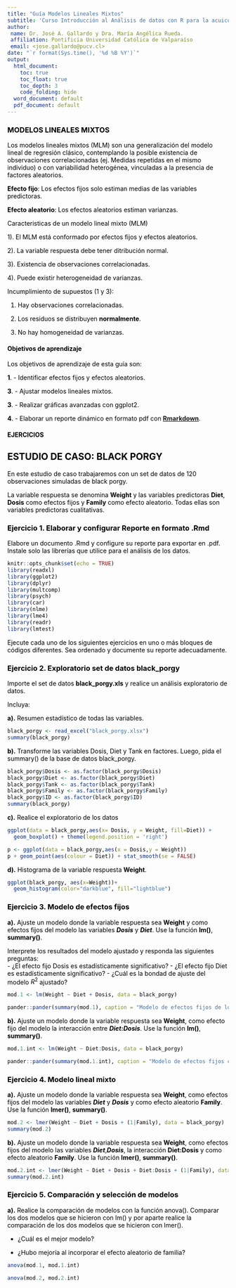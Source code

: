 ```yaml
---
title: "Guía Modelos Lineales Mixtos"
subtitle: 'Curso Introducción al Análisis de datos con R para la acuicultura'
author:
 name: Dr. José A. Gallardo y Dra. María Angélica Rueda.
 affiliation: Pontificia Universidad Católica de Valparaíso
 email: <jose.gallardo@pucv.cl>
date: "`r format(Sys.time(), '%d %B %Y')`"
output:
  html_document:
    toc: true
    toc_float: true
    toc_depth: 3
    code_folding: hide
  word_document: default
  pdf_document: default
---
```


<style>
#TOC {
  color: black;
  font-familiy: Calibri;
  font-size: 14px;
  border-color: #708090; 
}
body {
   color: black;
   font-familiy: Calibri;
}

pre {
  color: black;
  background-color: #F8F8FF;
}
# header {
  color: #800000;
  font-familiy: Calibri;
  background-color: #F5F5F5;
  opacity: 0.8;
  font-size: 16px;
}
</style>

### MODELOS LINEALES MIXTOS

Los modelos lineales mixtos (MLM) son una generalización del modelo lineal de regresión clásico, contemplando la posible existencia de observaciones correlacionadas (ej. Medidas repetidas en el mismo individuo) o con variabilidad heterogénea, vinculadas a la presencia de factores aleatorios.


**Efecto fijo**: Los efectos fijos solo estiman medias de las variables predictoras. 

**Efecto aleatorio**: Los efectos aleatorios estiman varianzas.

Caracteristicas de un modelo lineal mixto (MLM)

1). El MLM está conformado por efectos fijos y efectos aleatorios.

2). La variable respuesta debe tener ditribución normal.

3). Existencia de observaciones correlacionadas.

4). Puede existir heterogeneidad de varianzas.

Incumplimiento de supuestos (1 y 3):

1) Hay observaciones correlacionadas.

2) Los residuos se distribuyen **normalmente**.

3) No hay homogeneidad de varianzas.


#### **Objetivos de aprendizaje**

Los objetivos de aprendizaje de esta guía son:

**1**. - Identificar efectos fijos y efectos aleatorios.

**3**. - Ajustar modelos lineales mixtos. 

**3**. - Realizar gráficas avanzadas con ggplot2. 

**4**. - Elaborar un reporte dinámico en formato pdf con **[Rmarkdown](https://rmarkdown.rstudio.com/)**.

#### EJERCICIOS

## ESTUDIO DE CASO: BLACK PORGY

En este estudio de caso trabajaremos con un set de datos de 120 observaciones simuladas de black porgy.  

La variable respuesta se denomina **Weight** y las variables predictoras **Diet**, **Dosis** como efectos fijos y **Family** como efecto aleatorio. Todas ellas son variables predictoras cualitativas.

### **Ejercicio 1.** Elaborar y configurar Reporte en formato .Rmd

Elabore un documento .Rmd y configure su reporte para exportar en .pdf. Instale solo las librerías que utilice para el análisis de los datos.

```r
knitr::opts_chunk$set(echo = TRUE)
library(readxl)
library(ggplot2)
library(dplyr)
library(multcomp)
library(psych)
library(car)
library(nlme)
library(lme4)
library(readr)
library(lmtest)
```

Ejecute cada uno de los siguientes ejercicios en uno o más bloques de códigos diferentes. Sea ordenado y documente su reporte adecuadamente.

### **Ejercicio 2.** Exploratorio set de datos black_porgy

Importe el set de datos **black_porgy.xls** y realice un análisis exploratorio de datos. 

Incluya: 

**a).** Resumen estadístico de todas las variables.

```r
black_porgy <- read_excel("black_porgy.xlsx")
summary(black_porgy)

```

**b).** Transforme las variables Dosis, Diet y Tank en factores. Luego, pida el summary() de la base de datos black_porgy.

```r
black_porgy$Dosis <- as.factor(black_porgy$Dosis)
black_porgy$Diet <- as.factor(black_porgy$Diet)
black_porgy$Tank <- as.factor(black_porgy$Tank)
black_porgy$Family <- as.factor(black_porgy$Family)
black_porgy$ID <- as.factor(black_porgy$ID)
summary(black_porgy)
```

**c).** Realice el exploratorio de los datos

```r
ggplot(data = black_porgy,aes(x= Dosis, y = Weight, fill=Diet)) +
  geom_boxplot() + theme(legend.position = 'right')
```

```r
p <- ggplot(data = black_porgy,aes(x = Dosis,y = Weight))
p + geom_point(aes(colour = Diet)) + stat_smooth(se = FALSE)

```


**d).** Histograma de la variable respuesta **Weight**.

```r

ggplot(black_porgy, aes(x=Weight))+
  geom_histogram(color="darkblue", fill="lightblue")

```

### **Ejercicio 3.** Modelo de efectos fijos

**a).** Ajuste un modelo donde la variable respuesta sea **Weight** y como efectos fijos del modelo las variables **_Dosis_** y **_Diet_**. Use la función **lm()**, **summary()**. 

Interprete los resultados del modelo ajustado y responda las siguientes preguntas:   
- ¿El efecto fijo Dosis es estadísticamente significativo? 
- ¿El efecto fijo Diet es estadísticamente significativo? 
- ¿Cuál es la bondad de ajuste del modelo $R^2$ ajustado? 

```r

mod.1 <- lm(Weight ~ Diet + Dosis, data = black_porgy)

pander::pander(summary(mod.1), caption = "Modelo de efectos fijos de los datos black_porgy")

```
**b).** Ajuste un modelo donde la variable respuesta sea **Weight**, como efecto fijo del modelo la interacción entre **_Diet:Dosis_**. Use la función **lm()**, **summary()**. 

```r
mod.1.int <- lm(Weight ~ Diet:Dosis, data = black_porgy)

pander::pander(summary(mod.1.int), caption = "Modelo de efectos fijos con iteracción de los datos coblack_porgy")
```




### **Ejercicio 4.** Modelo lineal mixto

**a).** Ajuste un modelo donde la variable respuesta sea **Weight**, como efectos fijos del modelo las variables **_Diet_** y **_Dosis_** y como efecto aleatorio  **Family**. Use la función **lmer()**, **summary()**. 

```r
mod.2 <- lmer(Weight ~ Diet + Dosis + (1|Family), data = black_porgy)
summary(mod.2)
```

**b).** Ajuste un modelo donde la variable respuesta sea **Weight**, como efectos fijos del modelo las variables **_Diet_**,**_Dosis_**, la interacción **Diet:Dosis** y como efecto aleatorio  **Family**. Use la función **lmer()**, **summary()**. 

```r
mod.2.int <- lmer(Weight ~ Diet + Dosis + Diet:Dosis + (1|Family), data = black_porgy)
summary(mod.2.int)
```

### **Ejercicio 5.** Comparación y selección de modelos

**a).** Realice la comparación de modelos con la función anova(). Comparar los dos modelos que se hicieron con lm() y por aparte realice la comparación de los dos modelos que se hicieron con lmer().  

- ¿Cuál es el mejor modelo?

- ¿Hubo mejoría al incorporar el efecto aleatorio de familia?

```r
anova(mod.1, mod.1.int)
```


```r
anova(mod.2, mod.2.int)
```

